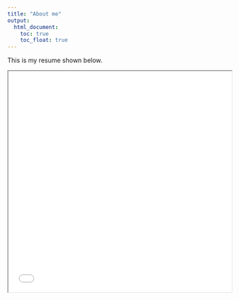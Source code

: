 ```yaml
---
title: "About me"
output: 
  html_document:
    toc: true
    toc_float: true
---
```


This is my resume shown below. 

<iframe src="cv.pdf" width="100%" height="500px">

